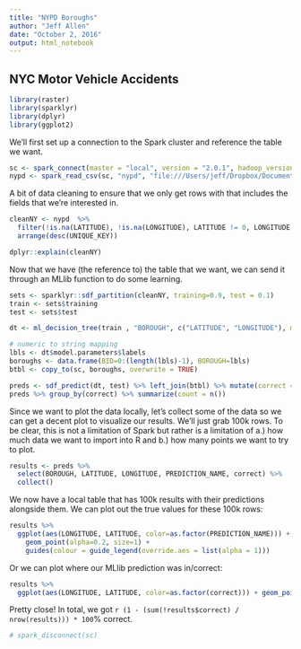 ```yaml
---
title: "NYPD Boroughs"
author: "Jeff Allen"
date: "October 2, 2016"
output: html_notebook
---
```


## NYC Motor Vehicle Accidents

```r
library(raster)
library(sparklyr)
library(dplyr)
library(ggplot2)
```

We'll first set up a connection to the Spark cluster and reference the table we want.

```r
sc <- spark_connect(master = "local", version = "2.0.1", hadoop_version = "2.7")
nypd <- spark_read_csv(sc, "nypd", "file:///Users/jeff/Dropbox/Documents/RStudio/user2016/NYPD_Motor_Vehicle_Collisions.csv", overwrite=TRUE)
```

A bit of data cleaning to ensure that we only get rows with that includes the fields that we're interested in.

```r
cleanNY <- nypd  %>% 
  filter(!is.na(LATITUDE), !is.na(LONGITUDE), LATITUDE != 0, LONGITUDE != 0, BOROUGH != "") %>% 
  arrange(desc(UNIQUE_KEY))

dplyr::explain(cleanNY)
```

Now that we have (the reference to) the table that we want, we can send it through an MLlib function to do some learning.

```r
sets <- sparklyr::sdf_partition(cleanNY, training=0.9, test = 0.1)
train <- sets$training
test <- sets$test

dt <- ml_decision_tree(train , "BOROUGH", c("LATITUDE", "LONGITUDE"), max.bins = 200L, max.depth=10L, seed=123L)

# numeric to string mapping
lbls <- dt$model.parameters$labels
boroughs <- data.frame(BID=0:(length(lbls)-1), BOROUGH=lbls)
btbl <- copy_to(sc, boroughs, overwrite = TRUE)

preds <- sdf_predict(dt, test) %>% left_join(btbl) %>% mutate(correct = prediction == BID) %>% left_join(btbl, by=c("prediction"="BID")) %>% mutate(BOROUGH=BOROUGH.x, PREDICTION_NAME = BOROUGH.y)
preds %>% group_by(correct) %>% summarize(count = n())
```

Since we want to plot the data locally, let's collect some of the data so we can get a decent plot to visualize our results. We'll just grab 100k rows. To be clear, this is not a limitation of Spark but rather is a limitation of a.) how much data we want to import into R and b.) how many points we want to try to plot.

```r
results <- preds %>% 
  select(BOROUGH, LATITUDE, LONGITUDE, PREDICTION_NAME, correct) %>% 
  collect()
```

We now have a local table that has 100k results with their predictions alongside them. We can plot out the true values for these 100k rows:

```r
results %>% 
  ggplot(aes(LONGITUDE, LATITUDE, color=as.factor(PREDICTION_NAME))) + 
    geom_point(alpha=0.2, size=1) + 
    guides(colour = guide_legend(override.aes = list(alpha = 1)))
```

Or we can plot where our MLlib prediction was in/correct:

```r
results %>% 
  ggplot(aes(LONGITUDE, LATITUDE, color=as.factor(correct))) + geom_point(alpha=0.2, size=1) + guides(colour = guide_legend(override.aes = list(alpha = 1)))
```

Pretty close! In total, we got `r (1 - (sum(!results$correct) / nrow(results))) * 100`% correct.

```r
# spark_disconnect(sc)
```
